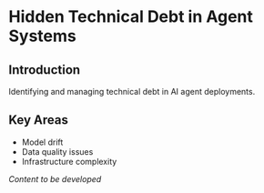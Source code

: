 # Hidden Technical Debt in Agent Systems

## Introduction

Identifying and managing technical debt in AI agent deployments.

## Key Areas

- Model drift
- Data quality issues
- Infrastructure complexity

*Content to be developed*